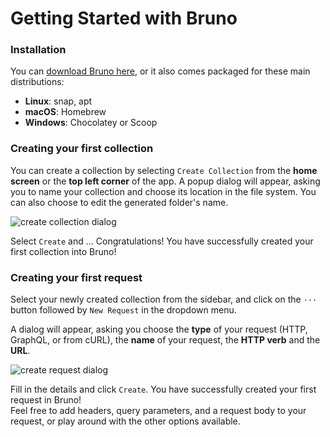 # Getting Started with Bruno

### Installation

You can [download Bruno here](https://www.usebruno.com/downloads), or it also comes packaged for these main distributions:

- **Linux**: snap, apt
- **macOS**: Homebrew
- **Windows**: Chocolatey or Scoop

### Creating your first collection

You can create a collection by selecting `Create Collection` from the **home screen** or the **top left corner** of the app.
A popup dialog will appear, asking you to name your collection and choose its location in the file system. You can also choose to edit the generated folder's name.

![create collection dialog](/screenshots/new-collection.webp)

Select `Create` and ... Congratulations! You have successfully created your first collection into Bruno!

### Creating your first request

Select your newly created collection from the sidebar, and click on the `···` button followed by `New Request` in the dropdown menu.

A dialog will appear, asking you choose the **type** of your request (HTTP, GraphQL, or from cURL), the **name** of your request, the **HTTP verb** and the **URL**.

![create request dialog](/screenshots/new-request.webp)

Fill in the details and click `Create`. You have successfully created your first request in Bruno! \
Feel free to add headers, query parameters, and a request body to your request, or play around with the other options available.
